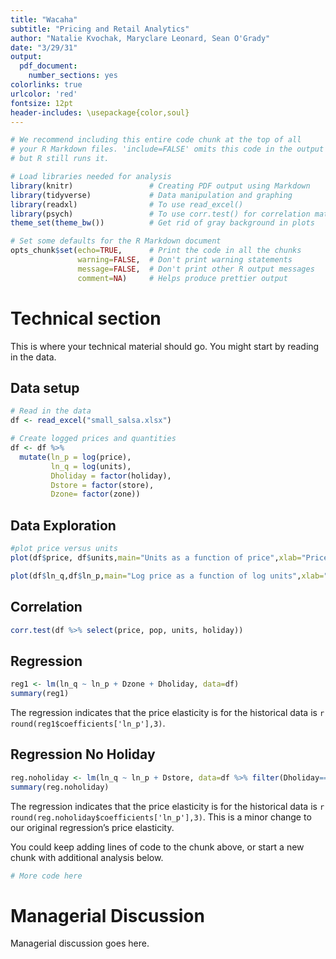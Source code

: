 ```yaml
---
title: "Wacaha"
subtitle: "Pricing and Retail Analytics"
author: "Natalie Kvochak, Maryclare Leonard, Sean O'Grady"
date: "3/29/31"
output:
  pdf_document:
    number_sections: yes
colorlinks: true
urlcolor: 'red'
fontsize: 12pt
header-includes: \usepackage{color,soul}
---
```


```r
# We recommend including this entire code chunk at the top of all 
# your R Markdown files. 'include=FALSE' omits this code in the output
# but R still runs it.

# Load libraries needed for analysis
library(knitr)                 # Creating PDF output using Markdown
library(tidyverse)             # Data manipulation and graphing
library(readxl)                # To use read_excel()
library(psych)                 # To use corr.test() for correlation matrices
theme_set(theme_bw())          # Get rid of gray background in plots

# Set some defaults for the R Markdown document
opts_chunk$set(echo=TRUE,      # Print the code in all the chunks
               warning=FALSE,  # Don't print warning statements
               message=FALSE,  # Don't print other R output messages
               comment=NA)     # Helps produce prettier output
```

# Technical section

This is where your technical material should go. You might start by reading in the data.

## Data setup
```r
# Read in the data
df <- read_excel("small_salsa.xlsx")

# Create logged prices and quantities
df <- df %>% 
  mutate(ln_p = log(price),
         ln_q = log(units),
         Dholiday = factor(holiday),
         Dstore = factor(store),
         Dzone= factor(zone))

```

## Data Exploration
```r
#plot price versus units
plot(df$price, df$units,main="Units as a function of price",xlab="Price",ylab="Units",pch=19)

plot(df$ln_q,df$ln_p,main="Log price as a function of log units",xlab="Log Units",ylab="Log Price",pch=19)
```

## Correlation
```r
corr.test(df %>% select(price, pop, units, holiday))
```

## Regression
```r
reg1 <- lm(ln_q ~ ln_p + Dzone + Dholiday, data=df)
summary(reg1)
```

The regression indicates that the price elasticity is for the historical data is `r round(reg1$coefficients['ln_p'],3)`.

## Regression No Holiday 
```r
reg.noholiday <- lm(ln_q ~ ln_p + Dstore, data=df %>% filter(Dholiday==0))
summary(reg.noholiday)
```

The regression indicates that the price elasticity is for the historical data is `r round(reg.noholiday$coefficients['ln_p'],3)`. This is a minor change to our original regression's price elasticity.

You could keep adding lines of code to the chunk above, or start a new chunk with additional analysis below.

```r
# More code here

```

# Managerial Discussion

Managerial discussion goes here.
